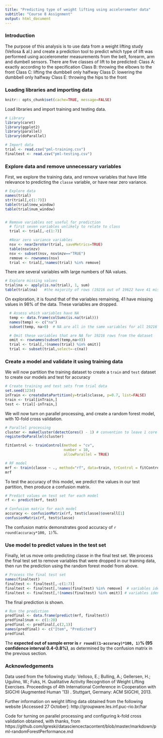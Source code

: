```yaml
---
title: "Predicting type of weight lifting using accelerometer data"
subtitle: "Course 8 Assignment"
output: html_document
---
```


### Introduction
The purpose of this analysis is to use data from a weight lifting study (Vellosa & al.) and create a prediction tool to predict which type of lift was performed using accelerometer measurements from the belt, forearm, arm and dumbell sensors. There are five classes of lift to be predicted: Class A: exactly according to the specification 
Class B: throwing the elbows to the front 
Class C: lifting the dumbbell only halfway
Class D: lowering the dumbbell only halfway 
Class E: throwing the hips to the front


### Loading libraries and importing data
```r
knitr:: opts_chunk$set(cache=TRUE, message=FALSE)
```

Load libraries and import training and testing data.
```r

# Library
library(caret)
library(ggplot2)
library(parallel)
library(doParallel)

# Import data
trial <- read.csv("pml-training.csv")
finaltest <- read.csv("pml-testing.csv")
```


### Explore data and remove unnecessary variables
First, we explore the training data, and remove variables that have little relevance to predicting the `classe` variable, or have near zero variance.
```r
# Explore data
names(trial)
str(trial[,c(1:7)])
table(trial$new_window)
table(trial$num_window)


# Remove variables not useful for prediction
  # first seven variables unlikely to relate to class
  trial <- trial[,-c(1:7)]    

  #Near zero variance variables
  nsv <- nearZeroVar(trial, saveMetrics=TRUE)
  table(nsv$nzv)
  nsv <- subset(nsv, nsv$nzv=="TRUE")
  remove <- rownames(nsv)
  trial <- trial[,!names(trial) %in% remove]
```


There are several variables with large numbers of NA values. 

```r

# Explore missing values
trial$na <- apply(is.na(trial), 1, sum)
table(trial$na)   #the majority of rows (19216 out of 19622 have 41 missing values)
```

On exploration, it is found that of the variables remaining, 41 have missing values in 98% of the data. These variables are dropped.
```r
  # Assess which variables have NA
  temp <- data.frame(colSums(is.na(trial)))
  names(temp) <- c("na")
  subset(temp, na>0)  # NA are all in the same variables for all 19216 rows.

  # Omit these variables that are NA for 19216 rows from the dataset
  omit <- rownames(subset(temp,na>0))
  trial <- trial[,!(names(trial) %in% omit)]
  trial <- subset(trial,select=-c(na))
```


### Create a model and validate it using training data
We will now partition the training dataset to create a `train` and `test` dataset to create our models and test for accuracy

```r
# Create training and test sets from trial data
set.seed(1234)
inTrain <- createDataPartition(y=trial$classe, p=0.7, list=FALSE)
train <- trial[inTrain,]
test <- trial[-inTrain,]
```

We will now turn on parallel processing, and create a random forest model, with 10-fold cross validation.

```r

# Parallel processing
cluster <- makeCluster(detectCores() - 1) # convention to leave 1 core for OS
registerDoParallel(cluster)

fitControl <- trainControl(method = "cv",
                           number = 10,
                           allowParallel = TRUE)

# RF model
mrf <- train(classe ~ ., method="rf", data=train, trControl = fitControl)
mrf
```

To test the accuracy of this model, we predict the values in our test partition, then produce a confusion matrix.
```r
# Predict values on test set for each model
rf <- predict(mrf, test)

# Confusion matrix for each model
accuracy <- confusionMatrix(rf, test$classe)$overall[1]
confusionMatrix(rf, test$classe)
```

The confusion matrix demonstrates good accuracy of `r round(accuracy*100, 1)`%. 

### Use model to predict values in the test set
Finally, let us move onto predicting classe in the final test set.
We process the final test set to remove variables that were dropped in our training data, then run the prediction using the random forest model from above.

```r
# Process the final test set
names(finaltest)
finaltest <- finaltest[,-c(1:7)]
finaltest <- finaltest[,!names(finaltest) %in% remove]  # variables identified in training with near 0 variance
finaltest <- finaltest[,!(names(finaltest) %in% omit)] # variables identified in training with many NA values
```


The final prediction is shown.
```r
# Run the prediction
predfinal <- data.frame(predict(mrf, finaltest))
predfinal$num <- c(1:20)
predfinal <- predfinal[,c(2,1)]
names(predfinal) <- c("Item", "Predicted")
predfinal
```

The **expected out of sample error is `r round((1-accuracy)*100, 1)`% (95 confidence interval 0.4-0.8%)**, as determined by the confusion matrix in the previous section.


### Acknowledgements
Data used from the following study:
Velloso, E.; Bulling, A.; Gellersen, H.; Ugulino, W.; Fuks, H. Qualitative Activity Recognition of Weight Lifting Exercises. Proceedings of 4th International Conference in Cooperation with SIGCHI (Augmented Human '13) . Stuttgart, Germany: ACM SIGCHI, 2013.

Further information on weight lifting data obtained from the following website [Accessed 27 October]: http://groupware.les.inf.puc-rio.br/har

Code for turning on parallel processing and configuring k-fold cross validation obtained, with thanks, from https://github.com/lgreski/datasciencectacontent/blob/master/markdown/pml-randomForestPerformance.md

